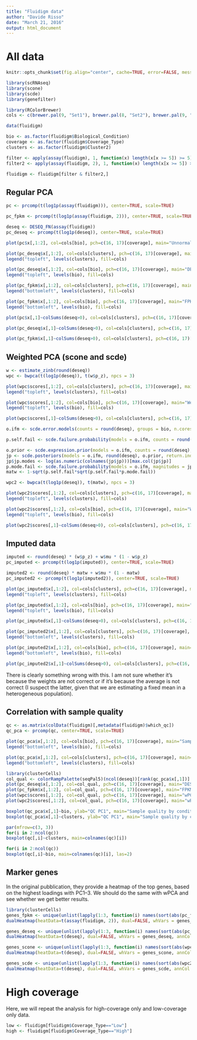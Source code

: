 ```yaml
---
title: "Fluidigm data"
author: "Davide Risso"
date: "March 21, 2016"
output: html_document
---
```


# All data

```r
knitr::opts_chunk$set(fig.align="center", cache=TRUE, error=FALSE, message=FALSE, echo=FALSE, warning=FALSE, results="hide", fig.width=10, fig.height=10, eval=TRUE)

library(scRNAseq)
library(scone)
library(scde)
library(genefilter)

library(RColorBrewer)
cols <- c(brewer.pal(9, "Set1"), brewer.pal(8, "Set2"), brewer.pal(9, "Set3"))
```


```r
data(fluidigm)

bio <- as.factor(fluidigm$Biological_Condition)
coverage <- as.factor(fluidigm$Coverage_Type)
clusters <- as.factor(fluidigm$Cluster2)
```

```r
filter <- apply(assay(fluidigm), 1, function(x) length(x[x >= 5]) >= 5)
filter2 <- apply(assay(fluidigm, 2), 1, function(x) length(x[x >= 5]) >= 5)

fluidigm <- fluidigm[filter & filter2,]
```

## Regular PCA

```r
pc <- prcomp(t(log1p(assay(fluidigm))), center=TRUE, scale=TRUE)

pc_fpkm <- prcomp(t(log1p(assay(fluidigm, 2))), center=TRUE, scale=TRUE)

deseq <- DESEQ_FN(assay(fluidigm))
pc_deseq <- prcomp(t(log1p(deseq)), center=TRUE, scale=TRUE)

```

```r
plot(pc$x[,1:2], col=cols[bio], pch=c(16, 17)[coverage], main="Unnormalized counts")

plot(pc_deseq$x[,1:2], col=cols[clusters], pch=c(16, 17)[coverage], main="DESeq normalization, by cluster")
legend("topleft", levels(clusters), fill=cols)

plot(pc_deseq$x[,1:2], col=cols[bio], pch=c(16, 17)[coverage], main="DESeq normalization, by condition")
legend("topleft", levels(bio), fill=cols)

plot(pc_fpkm$x[,1:2], col=cols[clusters], pch=c(16, 17)[coverage], main="FPKM, by cluster")
legend("bottomleft", levels(clusters), fill=cols)

plot(pc_fpkm$x[,1:2], col=cols[bio], pch=c(16, 17)[coverage], main="FPKM, by condition")
legend("bottomleft", levels(bio), fill=cols)

plot(pc$x[,1]~colSums(deseq>0), col=cols[clusters], pch=c(16, 17)[coverage], main="Raw counts, correlation bw PC1 and detection rate", xlab="Detection rate", ylab="PC1")

plot(pc_deseq$x[,1]~colSums(deseq>0), col=cols[clusters], pch=c(16, 17)[coverage], main="DESeq, correlation bw PC1 and detection rate", xlab="Detection rate", ylab="PC1")

plot(pc_fpkm$x[,1]~colSums(deseq>0), col=cols[clusters], pch=c(16, 17)[coverage], main="FPKM, correlation bw PC1 and detection rate", xlab="Detection rate", ylab="PC1")
```

## Weighted PCA (scone and scde)

```r
w <- estimate_zinb(round(deseq))
wpc <- bwpca(t(log1p(deseq)), t(w$p_z), npcs = 3)
```

```r
plot(wpc$scores[,1:2], col=cols[clusters], pch=c(16, 17)[coverage], main="Weighted PCA (scone), by cluster")
legend("topleft", levels(clusters), fill=cols)

plot(wpc$scores[,1:2], col=cols[bio], pch=c(16, 17)[coverage], main="Weighted PCA (scone), by condition")
legend("topleft", levels(bio), fill=cols)

plot(wpc$scores[,1]~colSums(deseq>0), col=cols[clusters], pch=c(16, 17)[coverage], main="wPCA (scone), correlation bw wPC1 and detection rate", xlab="Detection rate", ylab="PC1")
```

```r
o.ifm <- scde.error.models(counts = round(deseq), groups = bio, n.cores = 4, threshold.segmentation = TRUE, save.crossfit.plots = FALSE, save.model.plots = FALSE, verbose = 0)

p.self.fail <- scde.failure.probability(models = o.ifm, counts = round(deseq))

o.prior <- scde.expression.prior(models = o.ifm, counts = round(deseq), length.out = 400, show.plot = FALSE)
jp <- scde.posteriors(models = o.ifm, round(deseq), o.prior, return.individual.posterior.modes = TRUE, n.cores = 4)
jp$jp.modes <- log(as.numeric(colnames(jp$jp)))[max.col(jp$jp)]
p.mode.fail <- scde.failure.probability(models = o.ifm, magnitudes = jp$jp.modes)
matw <- 1-sqrt(p.self.fail*sqrt(p.self.fail*p.mode.fail))

wpc2 <- bwpca(t(log1p(deseq)), t(matw), npcs = 3)
```

```r
plot(wpc2$scores[,1:2], col=cols[clusters], pch=c(16, 17)[coverage], main="Weighted PCA (scde), by cluster")
legend("topleft", levels(clusters), fill=cols)

plot(wpc2$scores[,1:2], col=cols[bio], pch=c(16, 17)[coverage], main="Weighted PCA (scde), by condition")
legend("topleft", levels(bio), fill=cols)

plot(wpc2$scores[,1]~colSums(deseq>0), col=cols[clusters], pch=c(16, 17)[coverage], main="wPCA (scde), correlation bw wPC1 and detection rate", xlab="Detection rate", ylab="PC1")
```

## Imputed data

```r
imputed <- round(deseq) * (w$p_z) + w$mu * (1 - w$p_z)
pc_imputed <- prcomp(t(log1p(imputed)), center=TRUE, scale=TRUE)

imputed2 <- round(deseq) * matw + w$mu * (1 - matw)
pc_imputed2 <- prcomp(t(log1p(imputed2)), center=TRUE, scale=TRUE)
```

```r
plot(pc_imputed$x[,1:2], col=cols[clusters], pch=c(16, 17)[coverage], main="Imputed data (scone), by cluster")
legend("topleft", levels(clusters), fill=cols)

plot(pc_imputed$x[,1:2], col=cols[bio], pch=c(16, 17)[coverage], main="Imputed data (scone), by condition")
legend("topleft", levels(bio), fill=cols)

plot(pc_imputed$x[,1]~colSums(deseq>0), col=cols[clusters], pch=c(16, 17)[coverage], main="Imputed counts (scone), correlation bw PC1 and detection rate", xlab="Detection rate", ylab="PC1")

plot(pc_imputed2$x[,1:2], col=cols[clusters], pch=c(16, 17)[coverage], main="Imputed data (scde), by cluster")
legend("bottomleft", levels(clusters), fill=cols)

plot(pc_imputed2$x[,1:2], col=cols[bio], pch=c(16, 17)[coverage], main="Imputed data (scde), by condition")
legend("bottomleft", levels(bio), fill=cols)

plot(pc_imputed2$x[,1]~colSums(deseq>0), col=cols[clusters], pch=c(16, 17)[coverage], main="Imputed counts (scde), correlation bw PC1 and detection rate", xlab="Detection rate", ylab="PC1")
```

There is clearly something wrong with this. I am not sure whether it's because the weights are not correct or if it's because the average is not correct (I suspect the latter, given that we are estimating a fixed mean in a heterogeneous population).

## Correlation with sample quality

```r
qc <- as.matrix(colData(fluidigm)[,metadata(fluidigm)$which_qc])
qc_pca <- prcomp(qc, center=TRUE, scale=TRUE)

plot(qc_pca$x[,1:2], col=cols[bio], pch=c(16, 17)[coverage], main="Sample quality, by condition")
legend("bottomleft", levels(bio), fill=cols)

plot(qc_pca$x[,1:2], col=cols[clusters], pch=c(16, 17)[coverage], main="Sample quality, by cluster")
legend("bottomleft", levels(clusters), fill=cols)

library(clusterCells)
col_qual <- colorRampPalette(seqPal5)(ncol(deseq))[rank(qc_pca$x[,1])]
plot(pc_deseq$x[,1:2], col=col_qual, pch=c(16, 17)[coverage], main="DESeq normalization, by sample quality")
plot(pc_fpkm$x[,1:2], col=col_qual, pch=c(16, 17)[coverage], main="FPKM, by sample quality")
plot(wpc$scores[,1:2], col=col_qual, pch=c(16, 17)[coverage], main="wPCA (scone), by sample quality")
plot(wpc2$scores[,1:2], col=col_qual, pch=c(16, 17)[coverage], main="wPCA (scde), by sample quality")

boxplot(qc_pca$x[,1]~bio, ylab="QC PC1", main="Sample quality by condition")
boxplot(qc_pca$x[,1]~clusters, ylab="QC PC1", main="Sample quality by cluster")
```

```r
par(mfrow=c(3, 3))
for(i in 2:ncol(qc))
boxplot(qc[,i]~clusters, main=colnames(qc)[i])

for(i in 2:ncol(qc))
boxplot(qc[,i]~bio, main=colnames(qc)[i], las=2)
```

## Marker genes

In the original pubblication, they provide a heatmap of the top genes, based on the highest loadings with PC1--3. We should do the same with wPCA and see whether we get better results.

```r
library(clusterCells)
genes_fpkm <- unique(unlist(lapply(1:3, function(i) names(sort(abs(pc_fpkm$rotation[,i]), decreasing = TRUE))[1:100])))
dualHeatmap(heatData=t(assay(fluidigm, 2)), dual=FALSE, whVars = genes_fpkm, annCol = data.frame(Condition=bio, Cluster=clusters), main="fpkm")

genes_deseq <- unique(unlist(lapply(1:3, function(i) names(sort(abs(pc_deseq$rotation[,i]), decreasing = TRUE))[1:100])))
dualHeatmap(heatData=t(deseq), dual=FALSE, whVars = genes_deseq, annCol = data.frame(Condition=bio, Cluster=clusters), main="deseq")

genes_scone <- unique(unlist(lapply(1:3, function(i) names(sort(abs(wpc$rotation[,i]), decreasing = TRUE))[1:100])))
dualHeatmap(heatData=t(deseq), dual=FALSE, whVars = genes_scone, annCol = data.frame(Condition=bio, Cluster=clusters), main="scone")

genes_scde <- unique(unlist(lapply(1:3, function(i) names(sort(abs(wpc2$rotation[,i]), decreasing = TRUE))[1:100])))
dualHeatmap(heatData=t(deseq), dual=FALSE, whVars = genes_scde, annCol = data.frame(Condition=bio, Cluster=clusters), main="scde")
```

# High coverage

Here, we will repeat the analysis for high-coverage only and low-coverage only data.

```r
low <- fluidigm[fluidigm$Coverage_Type=="Low"]
high <- fluidigm[fluidigm$Coverage_Type=="High"]
```

